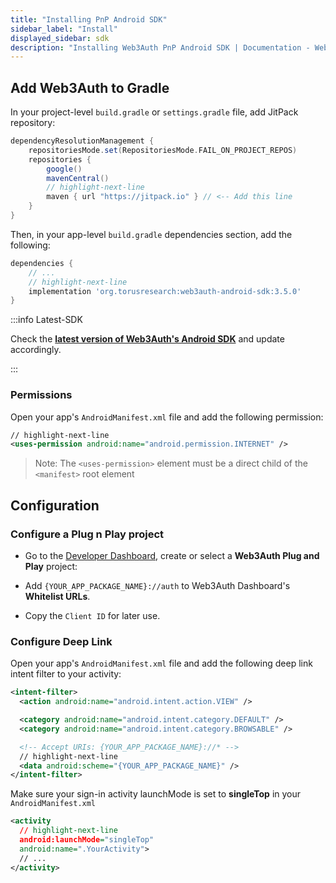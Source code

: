 ```yaml
---
title: "Installing PnP Android SDK"
sidebar_label: "Install"
displayed_sidebar: sdk
description: "Installing Web3Auth PnP Android SDK | Documentation - Web3Auth"
---
```


## Add Web3Auth to Gradle

In your project-level `build.gradle` or `settings.gradle` file, add JitPack repository:

```groovy
dependencyResolutionManagement {
    repositoriesMode.set(RepositoriesMode.FAIL_ON_PROJECT_REPOS)
    repositories {
        google()
        mavenCentral()
        // highlight-next-line
        maven { url "https://jitpack.io" } // <-- Add this line
    }
}
```

Then, in your app-level `build.gradle` dependencies section, add the following:

```groovy
dependencies {
    // ...
    // highlight-next-line
    implementation 'org.torusresearch:web3auth-android-sdk:3.5.0'
}
```

:::info Latest-SDK

Check the **[latest version of Web3Auth's Android SDK](https://github.com/Web3Auth/web3auth-android-sdk/releases)** and update accordingly.

:::

### Permissions

Open your app's `AndroidManifest.xml` file and add the following permission:

```xml
// highlight-next-line
<uses-permission android:name="android.permission.INTERNET" />
```

> Note: The `<uses-permission>` element must be a direct child of the `<manifest>` root element

## Configuration

### Configure a Plug n Play project

- Go to the [Developer Dashboard](https://dashboard.web3auth.io/), create or select a **Web3Auth Plug and Play** project:

- Add `{YOUR_APP_PACKAGE_NAME}://auth` to Web3Auth Dashboard's **Whitelist URLs**.

- Copy the `Client ID` for later use.

### Configure Deep Link

Open your app's `AndroidManifest.xml` file and add the following deep link intent filter to your activity:

```xml
<intent-filter>
  <action android:name="android.intent.action.VIEW" />

  <category android:name="android.intent.category.DEFAULT" />
  <category android:name="android.intent.category.BROWSABLE" />

  <!-- Accept URIs: {YOUR_APP_PACKAGE_NAME}://* -->
  // highlight-next-line
  <data android:scheme="{YOUR_APP_PACKAGE_NAME}" />
</intent-filter>
```

Make sure your sign-in activity launchMode is set to **singleTop** in your `AndroidManifest.xml`

```xml
<activity
  // highlight-next-line
  android:launchMode="singleTop"
  android:name=".YourActivity">
  // ...
</activity>
```

